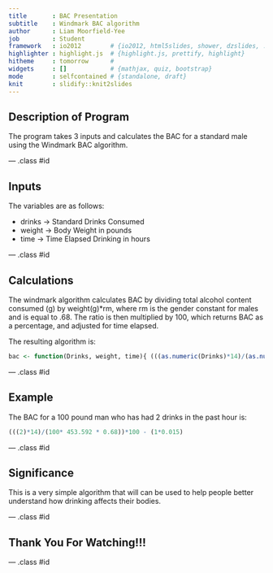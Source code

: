 ```yaml
---
title       : BAC Presentation
subtitle    : Windmark BAC algorithm
author      : Liam Moorfield-Yee
job         : Student
framework   : io2012        # {io2012, html5slides, shower, dzslides, ...}
highlighter : highlight.js  # {highlight.js, prettify, highlight}
hitheme     : tomorrow      # 
widgets     : []            # {mathjax, quiz, bootstrap}
mode        : selfcontained # {standalone, draft}
knit        : slidify::knit2slides
---
```


## Description of Program

The program takes 3 inputs and calculates the BAC for a standard male using the Windmark BAC algorithm. 

--- .class #id 

## Inputs

The variables are as follows:

- drinks -> Standard Drinks Consumed 
- weight -> Body Weight in pounds
- time -> Time Elapsed Drinking in hours

--- .class #id

## Calculations

The windmark algorithm calculates BAC by dividing total alcohol content consumed (g) by weight(g)*rm, where rm is the gender constant for males and is equal to .68. The ratio is then multiplied by 100, which returns BAC as a percentage, and adjusted for time elapsed.

The resulting algorithm is:

```r
bac <- function(Drinks, weight, time){ (((as.numeric(Drinks)*14)/(as.numeric(weight)* 453.592 * 0.68))*100 - (as.numeric(time)*0.015))}
```

--- .class #id

## Example

The BAC for a 100 pound man who has had 2 drinks in the past hour is:

```r
(((2)*14)/(100* 453.592 * 0.68))*100 - (1*0.015)
```

--- .class #id

## Significance

This is a very simple algorithm that will can be used to help people better understand how drinking affects their bodies.

--- .class #id

## Thank You For Watching!!!

--- .class #id




